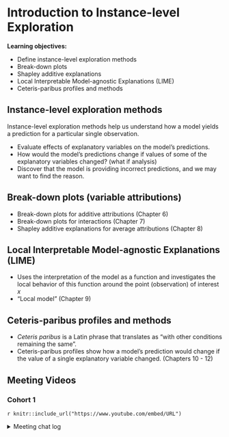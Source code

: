 # Introduction to Instance-level Exploration

**Learning objectives:**

- Define instance-level exploration methods
- Break-down plots
- Shapley additive explanations
- Local Interpretable Model-agnostic Explanations (LIME)
- Ceteris-paribus profiles and methods

## Instance-level exploration methods

Instance-level exploration methods help us understand how a model yields a prediction for a particular single observation.

- Evaluate effects of explanatory variables on the model’s predictions.
- How would the model’s predictions change if values of some of the explanatory variables changed? (what if analysis)
- Discover that the model is providing incorrect predictions, and we may want to find the reason.

## Break-down plots (variable attributions)

- Break-down plots for additive attributions (Chapter 6)
- Break-down plots for interactions (Chapter 7)
- Shapley additive explanations for average attributions (Chapter 8)

## Local Interpretable Model-agnostic Explanations (LIME)

- Uses the interpretation of the model as a function and investigates the local behavior of this function around the point (observation) of interest $x$
- "Local model" (Chapter 9)

## Ceteris-paribus profiles and methods

- *Ceteris paribus* is a Latin phrase that translates as "with other conditions remaining the same".
- Ceteris-paribus profiles show how a model's prediction would change if the value of a single explanatory variable changed. (Chapters 10 - 12)

## Meeting Videos {-}

### Cohort 1 {-}

`r knitr::include_url("https://www.youtube.com/embed/URL")`

<details>
<summary> Meeting chat log </summary>

```
LOG
```
</details>
